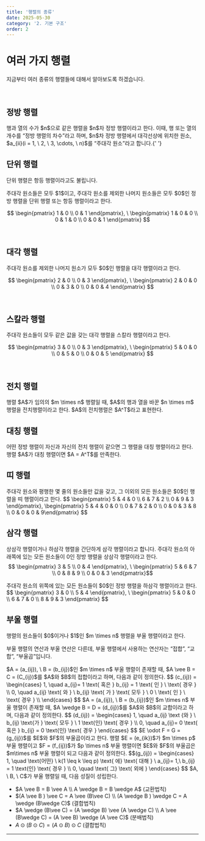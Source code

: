```yaml
---
title: '행렬의 종류'
date: 2025-05-30
category: '2. 기본 구조'
order: 2
---
```


# 여러 가지 행렬

지금부터 여러 종류의 행렬들에 대해서 알아보도록 하겠습니다.

<br />

## 정방 행렬

<Callout title="정방 행렬 (정의)">
  행과 열의 수가 $n$으로 같은 행렬을 $n$차 정방 행렬이라고 한다.
</Callout>
이때, 행 또는 열의 개수를 “정방 행렬의 차수”라고 하며, $n$차 정방 행렬에서 대각선상에
위치한 원소, $a_{ii}(i = 1, \ 2, \ 3, \cdots, \ n)$를 “주대각 원소”라고 합니다.{' '}

<br />

## 단위 행렬

단위 행렬은 항등 행렬이라고도 불립니다.

<Callout title="단위 행렬 (정의)">
  주대각 원소들은 모두 $1$이고, 주대각 원소를 제외한 나머지 원소들은 모두 $0$인
  정방 행렬을 단위 행렬 또는 항등 행렬이라고 한다.

  <BlockMath>$$ \begin{pmatrix} 1 & 0 \\ 0 & 1
\end{pmatrix}, \ \begin{pmatrix} 1 & 0 & 0 \\ 0 & 1 & 0 \\ 0 & 0 & 1
\end{pmatrix} $$</BlockMath>
</Callout>

<br />

## 대각 행렬

<Callout title="대각 행렬 (정의)">
  주대각 원소를 제외한 나머지 원소가 모두 $0$인 행렬을 대각 행렬이라고 한다.

  <BlockMath>$$ \begin{pmatrix} 2 & 0 \\ 0 & 3
\end{pmatrix}, \ \begin{pmatrix} 2 & 0 & 0 \\ 0 & 3 & 0 \\ 0 & 0 & 4
\end{pmatrix} $$</BlockMath>
</Callout>

<br />

## 스칼라 행렬

<Callout title="스칼라 행렬 (정의)">
  주대각 원소들이 모두 같은 값을 갖는 대각 행렬을 스칼라 행렬이라고 한다.

  <BlockMath>$$ \begin{pmatrix} 3 & 0 \\ 0 & 3
\end{pmatrix}, \ \begin{pmatrix} 5 & 0 & 0 \\ 0 & 5 & 0 \\ 0 & 0 & 5
\end{pmatrix} $$</BlockMath>
</Callout>

<br />

## 전치 행렬

<Callout title="전치 행렬 (정의)">
  행렬 $A$가 임의의 $m \times n$ 행렬일 때, $A$의 행과 열을 바꾼 $n \times m$
  행렬을 전치행렬이라고 한다. $A$의 전치행렬은 $A^T$라고 표현한다.
</Callout>

<br />

## 대칭 행렬

<Callout title="대칭 행렬 (정의)">
  어떤 정방 행렬이 자신과 자신의 전치 행렬이 같으면 그 행렬을 대칭 행렬이라고
  한다. 행렬 $A$가 대칭 행렬이면 $A = A^T$를 만족한다.
</Callout>

<br />

## 띠 행렬

<Callout title="띠 행렬 (정의)">
  주대각 원소와 평행한 몇 줄의 원소들만 값을 갖고, 그 이외의 모든 원소들은 $0$인
  행렬을 띠 행렬이라고 한다.
  <BlockMath>
    $$ \begin{pmatrix} 5 & 4 & 0 \\ 6 & 7 & 2 \\ 0 & 9 & 3 \end{pmatrix}, \begin{pmatrix} 5 & 4 & 0 & 0 \\ 0 & 7 & 2 & 0 \\ 0 & 0 & 3 & 8 \\ 0 & 0 & 0 & 9\end{pmatrix} $$
  </BlockMath>
</Callout>

<br />

## 삼각 행렬
상삼각 행렬이거나 하삼각 행렬을 간단하게 삼각 행렬이라고 합니다.
<Callout title="상삼각 행렬 (정의)">
  주대각 원소의 아래쪽에 있는 모든 원소들이 $0$인 정방 행렬을 상삼각 행렬이라고 한다.
  <BlockMath>
    $$ \begin{pmatrix} 3 & 5 \\ 0 & 4 \end{pmatrix}, \ \begin{pmatrix} 5 & 6 & 7 \\ 0 & 8 & 9 \\ 0 & 0 & 3 \end{pmatrix}$$
  </BlockMath>
</Callout>

<Callout title="하삼각 행렬 (정의)">
  주대각 원소의 위쪽에 있는 모든 원소들이 $0$인 정방 행렬을 하삼각 행렬이라고 한다.
  <BlockMath>
    $$ \begin{pmatrix} 3 & 0 \\ 5 & 4 \end{pmatrix}, \ \begin{pmatrix} 5 & 0 & 0 \\ 6 & 7 & 0 \\ 8 & 9 & 3 \end{pmatrix} $$
  </BlockMath>
</Callout>

<br />

## 부울 행렬

<Callout title="부울 행렬 (정의)">
  행렬의 원소들이 $0$이거나 $1$인 $m \times n$ 행렬을 부울 행렬이라고 한다.
</Callout>

부울 행렬의 연산과 부울 연산은 다른데, 부울 행렬에서 사용하는 연산자는 “접합”, “교합”, “부울곱”입니다.

<Callout title="접합 (정의)">
  $A = (a_{ij}), \ B = (b_{ij})$인 $m \times n$ 부울 행렬이 존재할 때, $A \vee B = C = (C_{ij})$를 $A$와 $B$의 접합이라고 하며, 다음과 같이 정의한다.

  <BlockMath>
    $$ (c_{ij}) =  \begin{cases} 1, \quad a_{ij}= 1 \text{ 혹은 } b_{ij} = 1 \text{ 인 } \ \text{ 경우 }  \\ 0, \quad a_{ij} \text{ 와 } \ b_{ij} \text{ 가 } \text{ 모두 } \ 0 \ \text{ 인 } \ \text{ 경우 }  \\ \end{cases} $$
  </BlockMath>
</Callout>

<Callout title="교합 (정의)">
  $A = (a_{ij}), \ B = (b_{ij})$인 $m \times n$ 부울 행렬이 존재할 때,
  $A \wedge B = D = (d_{ij})$를 $A$와 $B$의 교합이라고 하며, 다음과 같이 정의한다.
  
  <BlockMath>
    $$ (d_{ij}) = \begin{cases} 1, \quad a_{ij} \text {와 } \ b_{ij} \text{가 } \text{ 모두 }  \ 1 \text{인} \text{ 경우 }  \\ 0, \quad a_{ij}= 0 \text{ 혹은 } b_{ij} = 0 \text{인} \text{ 경우 }  \end{cases} $$
  </BlockMath>
</Callout>

<Callout title="부울곱 (정의)">
$E \odot F = G = (g_{ij})$를 $E$와 $F$의 부울곱이라고 한다. 행렬 $E = (e_{ik})$가 $m \times p$ 부울 행렬이고 $F = (f_{ij})$가 $p \times n$ 부울 행렬이면 $E$와 $F$의 부울곱은 $m\times n$ 부울 행렬이 되고 다음과 같이 정의한다.
  
  <BlockMath>
    $$(g_{ij}) = \begin{cases} 1, \quad \text{어떤} \ k(1 \leq k \leq p) \text{ 에} \text{ 대해 }  \ a_{ij}= 1,\ b_{ij} = 1 \text{인} \text{ 경우 } \\ 0, \quad \text{ 그} \text{ 외에 } \end{cases} $$
    </BlockMath>
</Callout>

<Callout type="tip" title="부울 행렬의 성질 (정리)">
  $A, \ B, \ C$가 부울 행렬일 때, 다음 성질이 성립한다.

  - $A \vee B = B \vee A \\ A \wedge B = B \wedge A$   (교환법칙)
  - $(A \vee B ) \vee C = A \vee (B\vee C) \\ (A \wedge B ) \wedge C = A \wedge (B\wedge C)$ (결합법칙)
  - $A \wedge (B\vee C) = (A \wedge B) \vee (A \wedge C) \\ A \vee (B\wedge C) = (A \vee B) \wedge (A \vee C)$  (분배법칙)
  - $A \odot (B \odot C)= (A \odot B) \odot C$ (결합법칙)
</Callout>

---